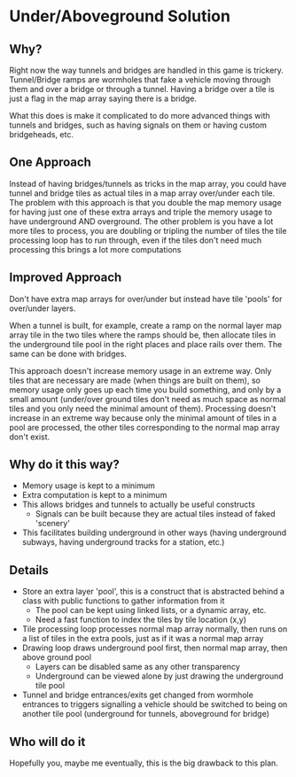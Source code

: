 = Under/Aboveground Solution =

== Why? ==

Right now the way tunnels and bridges are handled in this game is trickery. Tunnel/Bridge ramps are wormholes that fake a vehicle moving through them and over a bridge or through a tunnel. Having a bridge over a tile is just a flag in the map array saying there is a bridge.

What this does is make it complicated to do more advanced things with tunnels and bridges, such as having signals on them or having custom bridgeheads, etc.

== One Approach ==

Instead of having bridges/tunnels as tricks in the map array, you could have tunnel and bridge tiles as actual tiles in a map array over/under each tile. The problem with this approach is that you double the map memory usage for having just one of these extra arrays and triple the memory usage to have underground AND overground. The other problem is you have a lot more tiles to process, you are doubling or tripling the number of tiles the tile processing loop has to run through, even if the tiles don't need much processing this brings a lot more computations

== Improved Approach ==

Don't have extra map arrays for over/under but instead have tile 'pools' for over/under layers.

When a tunnel is built, for example, create a ramp on the normal layer map array tile in the two tiles where the ramps should be, then allocate tiles in the underground tile pool in the right places and place rails over them. The same can be done with bridges.

This approach doesn't increase memory usage in an extreme way. Only tiles that are necessary are made (when things are built on them), so memory usage only goes up each time you build something, and only by a small amount (under/over ground tiles don't need as much space as normal tiles and you only need the minimal amount of them). Processing doesn't increase in an extreme way because only the minimal amount of tiles in a pool are processed, the other tiles corresponding to the normal map array don't exist.

== Why do it this way? ==

* Memory usage is kept to a minimum
* Extra computation is kept to a minimum
* This allows bridges and tunnels to actually be useful constructs
** Signals can be built because they are actual tiles instead of faked 'scenery'
* This facilitates building underground in other ways (having underground subways, having underground tracks for a station, etc.)

== Details ==

* Store an extra layer 'pool', this is a construct that is abstracted behind a class with public functions to gather information from it
** The pool can be kept using linked lists, or a dynamic array, etc.
** Need a fast function to index the tiles by tile location (x,y)
* Tile processing loop processes normal map array normally, then runs on a list of tiles in the extra pools, just as if it was a normal map array
* Drawing loop draws underground pool first, then normal map array, then above ground pool
** Layers can be disabled same as any other transparency
** Underground can be viewed alone by just drawing the underground tile pool
* Tunnel and bridge entrances/exits get changed from wormhole entrances to triggers signalling a vehicle should be switched to being on another tile pool (underground for tunnels, aboveground for bridge)

== Who will do it ==
Hopefully you, maybe me eventually, this is the big drawback to this plan.